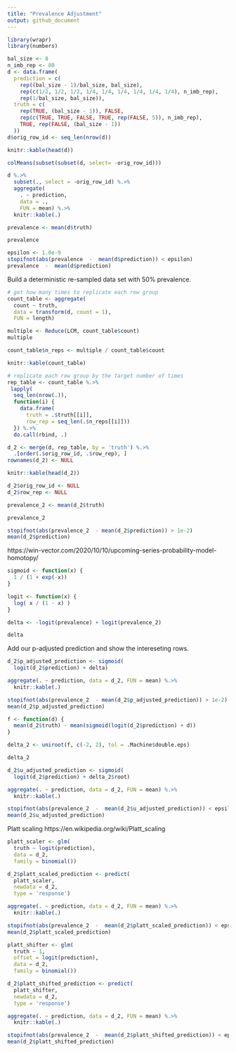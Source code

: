 ```yaml
---
title: "Prevalence Adjustment"
output: github_document
---
```


```r
library(wrapr)
library(numbers)
```


```r
bal_size <- 8
n_imb_rep <- 80
d <- data.frame(
  prediction = c(
    rep((bal_size - 1)/bal_size, bal_size),
    rep(c(1/2, 1/2, 1/2, 1/4, 1/4, 1/4, 1/4, 1/4, 1/4), n_imb_rep),
    rep(1/bal_size, bal_size)),
  truth = c(
    rep(TRUE, (bal_size - 1)), FALSE,
    rep(c(TRUE, TRUE, FALSE, TRUE, rep(FALSE, 5)), n_imb_rep),
    TRUE, rep(FALSE, (bal_size - 1))
  ))
d$orig_row_id <- seq_len(nrow(d))

knitr::kable(head(d))
```

```r
colMeans(subset(subset(d, select= -orig_row_id)))
```

```r
d %.>%
  subset(., select = -orig_row_id) %.>%
  aggregate(
    . ~ prediction, 
    data = ., 
    FUN = mean) %.>%
  knitr::kable(.)
```


```r
prevalence <- mean(d$truth)

prevalence
```

```r
epsilon <- 1.0e-9
stopifnot(abs(prevalence  -  mean(d$prediction)) < epsilon)
prevalence  -  mean(d$prediction)
```



Build a deterministic re-sampled data set with 50% prevalence.

```r
# get how many times to replicate each row group
count_table <- aggregate(
  count ~ truth, 
  data = transform(d, count = 1), 
  FUN = length)

multiple <- Reduce(LCM, count_table$count)
multiple
```

```r
count_table$n_reps <- multiple / count_table$count

knitr::kable(count_table)
```

```r
# replicate each row group by the target number of times
rep_table <- count_table %.>%
 lapply(
  seq_len(nrow(.)),
  function(i) {
    data.frame(
      truth = .$truth[[i]],
      row_rep = seq_len(.$n_reps[[i]]))
  }) %.>%
  do.call(rbind, .)

d_2 <- merge(d, rep_table, by = 'truth') %.>%
  .[order(.$orig_row_id, .$row_rep), ]
rownames(d_2) <- NULL

knitr::kable(head(d_2))

d_2$orig_row_id <- NULL
d_2$row_rep <- NULL
```


```r
prevalence_2 <- mean(d_2$truth)

prevalence_2
```

```r
stopifnot(abs(prevalence_2  - mean(d_2$prediction)) > 1e-2)
mean(d_2$prediction)
```

https://win-vector.com/2020/10/10/upcoming-series-probability-model-homotopy/

```r
sigmoid <- function(x) {
  1 / (1 + exp(-x))
}

logit <- function(x) {
  log( x / (1 - x) )
}

delta <- -logit(prevalence) + logit(prevalence_2)

delta
```


Add our p-adjusted prediction and show the intereseting rows.

```r
d_2$p_adjusted_prediction <- sigmoid(
  logit(d_2$prediction) + delta)

aggregate(. ~ prediction, data = d_2, FUN = mean) %.>%
  knitr::kable(.)
```

```r
stopifnot(abs(prevalence_2  - mean(d_2$p_adjusted_prediction)) > 1e-2)
mean(d_2$p_adjusted_prediction)
```


```r
f <- function(d) {
  mean(d_2$truth) - mean(sigmoid(logit(d_2$prediction) + d))
}

delta_2 <- uniroot(f, c(-2, 2), tol = .Machine$double.eps)

delta_2
```


```r
d_2$u_adjusted_prediction <- sigmoid(
  logit(d_2$prediction) + delta_2$root)

aggregate(. ~ prediction, data = d_2, FUN = mean) %.>%
  knitr::kable(.)
```

```r
stopifnot(abs(prevalence_2  -  mean(d_2$u_adjusted_prediction)) < epsilon)
mean(d_2$u_adjusted_prediction)
```

Platt scaling https://en.wikipedia.org/wiki/Platt_scaling

```r
platt_scaler <- glm(
  truth ~ logit(prediction), 
  data = d_2, 
  family = binomial())

d_2$platt_scaled_prediction <- predict(
  platt_scaler,
  newdata = d_2,
  type = 'response')

aggregate(. ~ prediction, data = d_2, FUN = mean) %.>%
  knitr::kable(.)
```

```r
stopifnot(abs(prevalence_2  -  mean(d_2$platt_scaled_prediction)) < epsilon)
mean(d_2$platt_scaled_prediction)
```

```r
platt_shifter <- glm(
  truth ~ 1, 
  offset = logit(prediction),
  data = d_2, 
  family = binomial())

d_2$platt_shifted_prediction <- predict(
  platt_shifter,
  newdata = d_2,
  type = 'response')

aggregate(. ~ prediction, data = d_2, FUN = mean) %.>%
  knitr::kable(.)
```

```r
stopifnot(abs(prevalence_2  -  mean(d_2$platt_shifted_prediction)) < epsilon)
mean(d_2$platt_shifted_prediction)
```



